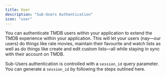 ```yaml
---
title: User
description: "Sub-Users Authentication"
icon: "user"
---
```

You can authenticate TMDB users within your application to extend the TMDB experience within your application. 
This will let your users (nay—our users) do things like rate movies, maintain their favourite and watch lists as well as do things like create and edit custom lists—all while staying in sync with their account on TMDB.

Sub-Users authentication is controlled with a `session_id` query parameter. 
You can generate a `session_id` by following the steps outlined here.